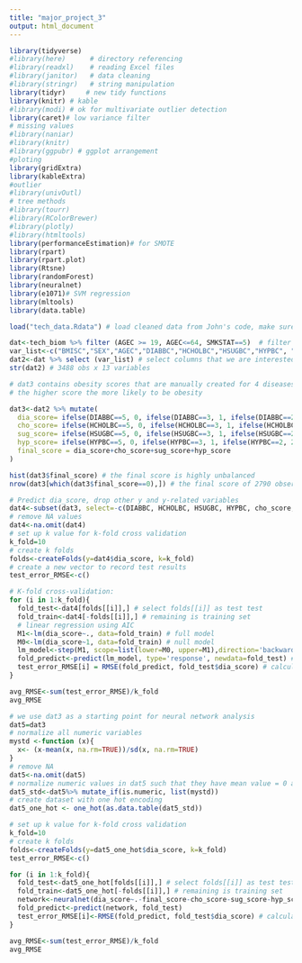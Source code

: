 ```yaml
---
title: "major_project_3"
output: html_document
---
```


```r
library(tidyverse)
#library(here)      # directory referencing
#library(readxl)    # reading Excel files
#library(janitor)   # data cleaning 
#library(stringr)   # string manipulation
library(tidyr)     # new tidy functions
library(knitr) # kable
#library(modi) # ok for multivariate outlier detection
library(caret)# low variance filter
# missing values
#library(naniar)
#library(knitr)
#library(ggpubr) # ggplot arrangement
#ploting 
library(gridExtra)
library(kableExtra)
#outlier
#library(univOutl)
# tree methods
#library(tourr)
#library(RColorBrewer)
#library(plotly)
#library(htmltools)
library(performanceEstimation)# for SMOTE
library(rpart)
library(rpart.plot)
library(Rtsne)
library(randomForest)
library(neuralnet)
library(e1071)# SVM regression
library(mltools)
library(data.table)
```


```r
load("tech_data.Rdata") # load cleaned data from John's code, make sure you have the Rdata file within the working directory
```

```r
dat<-tech_biom %>% filter (AGEC >= 19, AGEC<=64, SMKSTAT==5)  # filter age and smoke status
var_list<-c("BMISC","SEX","AGEC","DIABBC","HCHOLBC","HSUGBC","HYPBC", "SYSTOL","DIASTOL","TRIGRESB","FOLATREB","CHOLRESB","LDLRESB","HBA1PREB","GLUCFREB","ALTRESB","HDLCHREB") # add/remove variables that are interested
dat2<-dat %>% select (var_list) # select columns that we are interested
str(dat2) # 3488 obs x 13 variables
```

```r
# dat3 contains obesity scores that are manually created for 4 diseases
# the higher score the more likely to be obesity

dat3<-dat2 %>% mutate(
  dia_score= ifelse(DIABBC==5, 0, ifelse(DIABBC==3, 1, ifelse(DIABBC==2, 2, ifelse(DIABBC==1, 3, NA)))),
  cho_score= ifelse(HCHOLBC==5, 0, ifelse(HCHOLBC==3, 1, ifelse(HCHOLBC==2, 2, ifelse(HCHOLBC==1, 3, NA)))),
  sug_score= ifelse(HSUGBC==5, 0, ifelse(HSUGBC==3, 1, ifelse(HSUGBC==2, 2, ifelse(HSUGBC==1, 3, NA)))),
  hyp_score= ifelse(HYPBC==5, 0, ifelse(HYPBC==3, 1, ifelse(HYPBC==2, 2, ifelse(HYPBC==1, 3, NA)))),
  final_score = dia_score+cho_score+sug_score+hyp_score
)

hist(dat3$final_score) # the final score is highly unbalanced
nrow(dat3[which(dat3$final_score==0),]) # the final score of 2790 observations are 0

```
```r
# Predict dia_score, drop other y and y-related variables
dat4<-subset(dat3, select=-c(DIABBC, HCHOLBC, HSUGBC, HYPBC, cho_score, sug_score, hyp_score, final_score)) 
# remove NA values
dat4<-na.omit(dat4)
# set up k value for k-fold cross validation 
k_fold=10
# create k folds
folds<-createFolds(y=dat4$dia_score, k=k_fold)
# create a new vector to record test results
test_error_RMSE<-c() 

# K-fold cross-validation:
for (i in 1:k_fold){
  fold_test<-dat4[folds[[i]],] # select folds[[i]] as test test
  fold_train<-dat4[-folds[[i]],] # remaining is training set
  # linear regression using AIC
  M1<-lm(dia_score~., data=fold_train) # full model
  M0<-lm(dia_score~1, data=fold_train) # null model
  lm_model<-step(M1, scope=list(lower=M0, upper=M1),direction='backward', k=2) # backward selection from full model to null model
  fold_predict<-predict(lm_model, type='response', newdata=fold_test) # predict y
  test_error_RMSE[i] = RMSE(fold_predict, fold_test$dia_score) # calculate and record RMSE
}

avg_RMSE<-sum(test_error_RMSE)/k_fold
avg_RMSE
```


```r
# we use dat3 as a starting point for neural network analysis
dat5=dat3
# normalize all numeric variables
mystd <-function (x){
  x<- (x-mean(x, na.rm=TRUE))/sd(x, na.rm=TRUE)
}
# remove NA
dat5<-na.omit(dat5)
# normalize numeric values in dat5 such that they have mean value = 0 and std = 1
dat5_std<-dat5%>% mutate_if(is.numeric, list(mystd))
# create dataset with one hot encoding
dat5_one_hot <- one_hot(as.data.table(dat5_std))

# set up k value for k-fold cross validation 
k_fold=10
# create k folds
folds<-createFolds(y=dat5_one_hot$dia_score, k=k_fold)
test_error_RMSE<-c() 

for (i in 1:k_fold){
  fold_test<-dat5_one_hot[folds[[i]],] # select folds[[i]] as test test
  fold_train<-dat5_one_hot[-folds[[i]],] # remaining is training set
  network<-neuralnet(dia_score~.-final_score-cho_score-sug_score-hyp_score, data=fold_train, hidden =3)
  fold_predict<-predict(network, fold_test)
  test_error_RMSE[i]<-RMSE(fold_predict, fold_test$dia_score) # calculate and record RMSE
}

avg_RMSE<-sum(test_error_RMSE)/k_fold
avg_RMSE
```


